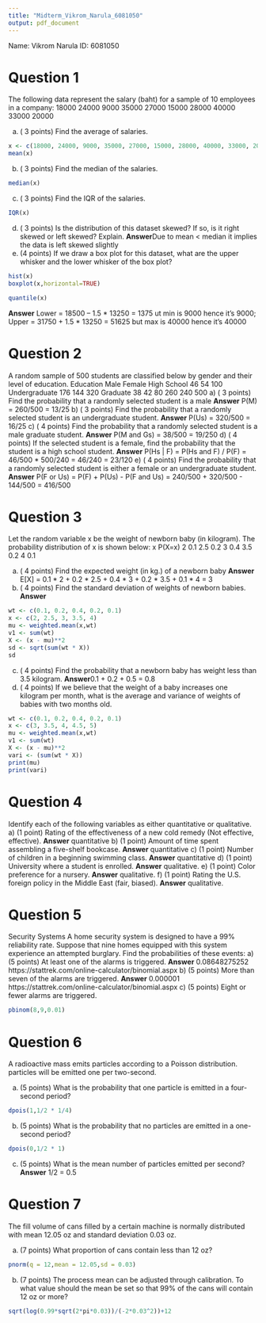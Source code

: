 ---
title: "Midterm_Vikrom_Narula_6081050"
output: pdf_document
---

Name: Vikrom Narula ID: 6081050

# Question 1
The following data represent the salary (baht) for a sample of 10 employees in a company: 18000 24000 9000 35000 27000 15000 28000 40000 33000 20000

a) ( 3 points) Find the average of salaries.
```{r}
x <- c(18000, 24000, 9000, 35000, 27000, 15000, 28000, 40000, 33000, 20000)
mean(x)
```
b) ( 3 points) Find the median of the salaries.
```{r}
median(x)
```
c) ( 3 points) Find the IQR of the salaries.
```{r}
IQR(x)
```
d) ( 3 points) Is the distribution of this dataset skewed? If so, is it right skewed or left skewed? Explain.
**Answer**Due to mean < median it implies the data is left skewed slightly  
e) (4 points) If we draw a box plot for this dataset, what are the upper whisker and the lower whisker of the box plot?
```{r}
hist(x)
boxplot(x,horizontal=TRUE)
```
```{r}
quantile(x)
```

**Answer** Lower = 18500 – 1.5 * 13250 = 1375 ut min is 9000 hence it's 9000; Upper = 31750 + 1.5 * 13250 = 51625 but max is 40000 hence it's 40000

# Question 2 
A random sample of 500 students are classified below by gender and their level of education.
Education         Male      Female
High School       46        54        100
Undergraduate     176       144       320
Graduate          38        42        80
                  260       240       500
a) ( 3 points) Find the probability that a randomly selected student is a male 
**Answer** P(M) = 260/500 = 13/25
b) ( 3 points) Find the probability that a randomly selected student is an undergraduate student.
**Answer** P(Us) = 320/500 = 16/25
c) ( 4 points) Find the probability that a randomly selected student is a male graduate student.
**Answer** P(M and Gs) = 38/500 = 19/250
d) ( 4 points) If the selected student is a female, find the probability that the student is a high school student.
**Answer** P(Hs | F) = P(Hs and F) / P(F) = 46/500 * 500/240 = 46/240 = 23/120
e) ( 4 points) Find the probability that a randomly selected student is either a female or an undergraduate student.
**Answer** P(F or Us) = P(F) + P(Us) - P(F and Us) = 240/500 + 320/500 - 144/500 = 416/500

# Question 3
Let the random variable x be the weight of newborn baby (in kilogram). The probability distribution of x is shown below:
x       P(X=x)
2       0.1
2.5     0.2
3       0.4
3.5     0.2
4       0.1

a) ( 4 points) Find the expected weight (in kg.) of a newborn baby 
**Answer** E[X] = 0.1 * 2 + 0.2 * 2.5 + 0.4 * 3 + 0.2 * 3.5 + 0.1 * 4 = 3
b) ( 4 points) Find the standard deviation of weights of newborn babies.
**Answer** 
```{r}
wt <- c(0.1, 0.2, 0.4, 0.2, 0.1)
x <- c(2, 2.5, 3, 3.5, 4)
mu <- weighted.mean(x,wt)
v1 <- sum(wt)
X <- (x - mu)**2
sd <- sqrt(sum(wt * X))
sd
```
c) ( 4 points) Find the probability that a newborn baby has weight less than 3.5 kilogram.
**Answer**0.1 + 0.2 + 0.5 = 0.8
d) ( 4 points) If we believe that the weight of a baby increases one kilogram per month,
what is the average and variance of weights of babies with two months old.
```{r}
wt <- c(0.1, 0.2, 0.4, 0.2, 0.1)
x <- c(3, 3.5, 4, 4.5, 5)
mu <- weighted.mean(x,wt)
v1 <- sum(wt)
X <- (x - mu)**2
vari <- (sum(wt * X))
print(mu)
print(vari)
```
# Question 4
Identify each of the following variables as either quantitative or qualitative.
a) (1 point) Rating of the effectiveness of a new cold remedy (Not effective,
effective). 
**Answer** quantitative
b) (1 point) Amount of time spent assembling a five-shelf bookcase. 
**Answer** quantitative
c) (1 point) Number of children in a beginning swimming class. 
**Answer** quantitative
d) (1 point) University where a student is enrolled.
**Answer** qualitative.
e) (1 point) Color preference for a nursery. 
**Answer** qualitative.
f) (1 point) Rating the U.S. foreign policy in the Middle East (fair, biased).
**Answer** qualitative.

# Question 5
Security Systems A home security system is designed to have a 99% reliability rate. Suppose that nine homes equipped with this system experience an attempted burglary. Find the probabilities of these events:
a) (5 points) At least one of the alarms is triggered.
**Answer** 0.08648275252 
https://stattrek.com/online-calculator/binomial.aspx
b) (5 points) More than seven of the alarms are triggered. 
**Answer** 0.000001 https://stattrek.com/online-calculator/binomial.aspx
c) (5 points) Eight or fewer alarms are triggered.
```{r}
pbinom(8,9,0.01)
```

# Question 6
A radioactive mass emits particles according to a Poisson distribution. particles will be emitted one per two-second.

a) (5 points) What is the probability that one particle is emitted in a four-second period?
```{r}
dpois(1,1/2 * 1/4)
```
b) (5 points) What is the probability that no particles are emitted in a one-second period?
```{r}
dpois(0,1/2 * 1)
```

c) (5 points) What is the mean number of particles emitted per second?
**Answer** 1/2 = 0.5

# Question 7
The fill volume of cans filled by a certain machine is normally distributed with mean 12.05 oz and standard deviation 0.03 oz. 

a) (7 points) What proportion of cans contain less than 12 oz? 
```{r}
pnorm(q = 12,mean = 12.05,sd = 0.03)
```

b) (7 points) The process mean can be adjusted through calibration. To what value should the mean be set so that 99% of the cans will contain 12 oz or more?
```{r}
sqrt(log(0.99*sqrt(2*pi*0.03))/(-2*0.03^2))+12
```








